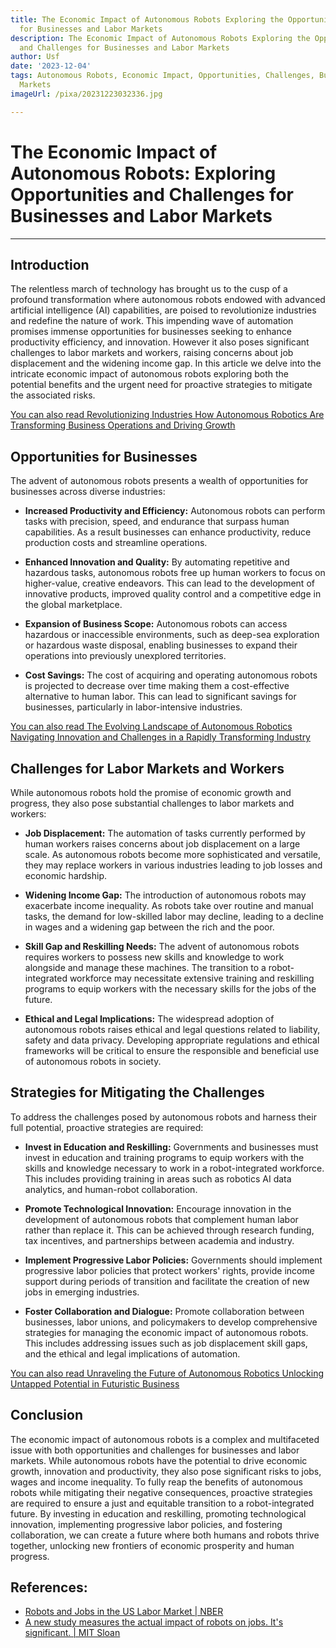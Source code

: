 ```yaml
---
title: The Economic Impact of Autonomous Robots Exploring the Opportunities and Challenges
  for Businesses and Labor Markets
description: The Economic Impact of Autonomous Robots Exploring the Opportunities
  and Challenges for Businesses and Labor Markets
author: Usf
date: '2023-12-04'
tags: Autonomous Robots, Economic Impact, Opportunities, Challenges, Businesses, Labor
  Markets
imageUrl: /pixa/20231223032336.jpg

---
```

# **The Economic Impact  of Autonomous Robots:  Exploring Opportunities and Challenges for Businesses and Labor Markets**

---

##  **Introduction**

The relentless march of technology has  brought us to the cusp of  a profound transformation where  autonomous robots endowed with advanced artificial intelligence (AI) capabilities, are poised to revolutionize industries and redefine the  nature of work. This impending wave of automation promises immense opportunities for businesses seeking to enhance productivity efficiency, and innovation.  However it also poses significant challenges to labor markets and workers,  raising concerns about job displacement and the widening income  gap.  In this article we delve into the intricate economic impact of autonomous  robots exploring both  the potential benefits and the urgent need for proactive strategies to  mitigate  the associated risks.

[You can also read Revolutionizing Industries How Autonomous Robotics Are Transforming Business Operations and Driving Growth](Revolutionizing%20Industries%20How%20Autonomous%20Robotics%20Are%20Transforming%20Business%20Operations%20and%20Driving%20Growth)


## **Opportunities  for Businesses**

The advent of autonomous robots presents  a wealth of opportunities for businesses across diverse industries:

- **Increased Productivity  and Efficiency:** Autonomous robots can perform tasks with precision, speed, and endurance  that surpass human capabilities. As a result businesses  can enhance productivity, reduce production costs and streamline operations.

- **Enhanced Innovation and Quality:** By automating repetitive and hazardous tasks, autonomous robots free up human workers to focus on higher-value, creative endeavors. This can lead to the development of innovative products, improved quality control and a  competitive edge in the  global marketplace.

- **Expansion of Business Scope:** Autonomous robots  can access hazardous or inaccessible environments, such as deep-sea exploration or hazardous waste disposal, enabling businesses to expand their operations into previously  unexplored territories.

- **Cost Savings:** The cost of acquiring and operating autonomous  robots is projected to decrease over time making  them a cost-effective alternative to human labor. This can  lead to significant savings for businesses, particularly in labor-intensive industries.

[You can also read The Evolving  Landscape of Autonomous Robotics Navigating Innovation  and Challenges in a Rapidly Transforming Industry](The%20Evolving%20Landscape%20of%20Autonomous%20Robotics%20Navigating%20Innovation%20and%20Challenges%20in%20a%20Rapidly%20Transforming%20Industry)


## **Challenges for Labor Markets and Workers**

While autonomous robots hold  the promise  of economic  growth and  progress,  they also pose substantial challenges to labor markets and workers:

- **Job Displacement:** The automation of tasks currently performed by human workers raises concerns about job displacement on a large  scale. As autonomous  robots  become  more sophisticated and versatile, they may replace workers in various industries leading to job losses  and economic hardship.

- **Widening Income Gap:** The introduction of autonomous robots may exacerbate income inequality. As robots take over  routine and manual tasks, the  demand for low-skilled  labor may decline, leading to a decline  in wages  and  a widening gap between the rich and  the poor.

- **Skill Gap and Reskilling Needs:** The advent of autonomous robots requires workers to possess new skills and  knowledge to work alongside and manage these machines. The transition to a robot-integrated workforce may necessitate extensive training and reskilling programs to equip workers with  the necessary skills for the jobs of the future.

-  **Ethical and Legal  Implications:**  The widespread adoption of autonomous robots raises ethical and legal questions related to liability,  safety  and data privacy. Developing appropriate regulations and ethical frameworks will be critical to ensure the responsible and beneficial use of autonomous robots in society.

## **Strategies for Mitigating the Challenges**

To address the challenges posed by autonomous robots and harness their full potential, proactive strategies are required:

- **Invest in  Education and Reskilling:** Governments  and businesses must invest in education and training programs to  equip workers  with the skills and knowledge necessary to work in a robot-integrated workforce. This includes providing training in areas such as robotics AI data analytics, and  human-robot collaboration.

-  **Promote Technological Innovation:** Encourage innovation in the development of  autonomous robots that complement human labor rather than replace it. This can be  achieved through research funding, tax incentives, and partnerships between academia and industry.

- **Implement Progressive Labor Policies:** Governments should implement  progressive labor policies that protect workers' rights, provide income support during periods of transition and facilitate the creation of new jobs in emerging  industries.

- **Foster Collaboration and Dialogue:** Promote collaboration  between businesses, labor unions, and policymakers to develop comprehensive strategies for managing the economic impact of autonomous robots. This includes addressing  issues such as job displacement skill  gaps, and the ethical and legal  implications of automation.

[You can also read Unraveling the Future of Autonomous Robotics Unlocking Untapped Potential in Futuristic Business](Unraveling%20the%20Future%20of%20Autonomous%20Robotics%20Unlocking%20Untapped%20Potential%20in%20Futuristic%20Business)


##  **Conclusion**

The economic impact of  autonomous robots is a complex and multifaceted issue with both opportunities and challenges for businesses and labor markets. While autonomous robots have the potential  to drive economic growth, innovation and productivity, they  also  pose significant risks to jobs, wages and income inequality. To fully reap the benefits of autonomous robots  while mitigating their negative consequences, proactive strategies are required to ensure a just and equitable transition to a  robot-integrated  future. By investing  in education and reskilling, promoting technological innovation, implementing  progressive labor policies, and fostering collaboration,  we can create a future where both humans  and robots thrive  together, unlocking new  frontiers of economic prosperity and human progress.

## References:
- [Robots and Jobs in the US Labor Market | NBER](https://www.nber.org/digest/may17/robots-and-jobs-us-labor-market)
- [A new study measures the actual impact of robots on jobs. It's significant. | MIT Sloan](https://mitsloan.mit.edu/ideas-made-to-matter/a-new-study-measures-actual-impact-robots-jobs-its-significant)
